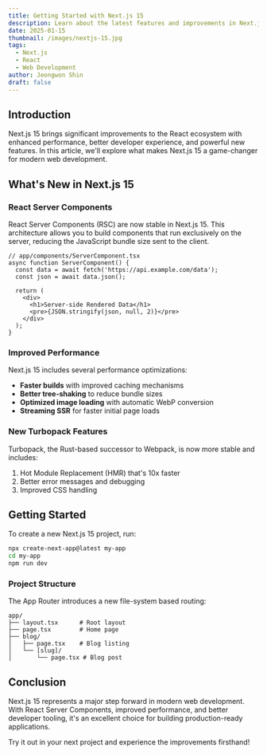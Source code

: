 ```yaml
---
title: Getting Started with Next.js 15
description: Learn about the latest features and improvements in Next.js 15, including React Server Components, improved performance, and new APIs.
date: 2025-01-15
thumbnail: /images/nextjs-15.jpg
tags:
  - Next.js
  - React
  - Web Development
author: Jeongwon Shin
draft: false
---
```


## Introduction

Next.js 15 brings significant improvements to the React ecosystem with enhanced performance, better developer experience, and powerful new features. In this article, we'll explore what makes Next.js 15 a game-changer for modern web development.

## What's New in Next.js 15

### React Server Components

React Server Components (RSC) are now stable in Next.js 15. This architecture allows you to build components that run exclusively on the server, reducing the JavaScript bundle size sent to the client.

```tsx
// app/components/ServerComponent.tsx
async function ServerComponent() {
  const data = await fetch('https://api.example.com/data');
  const json = await data.json();

  return (
    <div>
      <h1>Server-side Rendered Data</h1>
      <pre>{JSON.stringify(json, null, 2)}</pre>
    </div>
  );
}
```

### Improved Performance

Next.js 15 includes several performance optimizations:

- **Faster builds** with improved caching mechanisms
- **Better tree-shaking** to reduce bundle sizes
- **Optimized image loading** with automatic WebP conversion
- **Streaming SSR** for faster initial page loads

### New Turbopack Features

Turbopack, the Rust-based successor to Webpack, is now more stable and includes:

1. Hot Module Replacement (HMR) that's 10x faster
2. Better error messages and debugging
3. Improved CSS handling

## Getting Started

To create a new Next.js 15 project, run:

```bash
npx create-next-app@latest my-app
cd my-app
npm run dev
```

### Project Structure

The App Router introduces a new file-system based routing:

```
app/
├── layout.tsx      # Root layout
├── page.tsx        # Home page
├── blog/
│   ├── page.tsx    # Blog listing
│   └── [slug]/
│       └── page.tsx # Blog post
```

## Conclusion

Next.js 15 represents a major step forward in modern web development. With React Server Components, improved performance, and better developer tooling, it's an excellent choice for building production-ready applications.

Try it out in your next project and experience the improvements firsthand!
